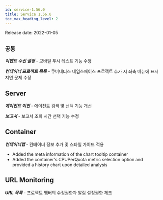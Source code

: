 ```yaml
---
id: service-1.56.0
title: Service 1.56.0
toc_max_heading_level: 2
---
```



Release date: 2022-01-05

## `공통`

**_이벤트 수신 설정_** - 모바일 푸시 테스트 기능 수정

**_컨테이너 프로젝트 목록_** - 쿠버네티스 네임스페이스 프로젝트 추가 시 좌측 메뉴에 표시 지연 문제 수정

## Server

**_에이전트 이전_** - 에이전트 검색 및 선택 기능 개선

**_보고서_** - 보고서 조회 시간 선택 기능 수정

## Container

**_컨테이너맵_** - 컨테이너 정보 추가 및 스타일 가이드 적용

-   Added the meta information of the chart tooltip container
-   Added the container's CPUPerQuota metric selection option and provided a history chart upon detailed analysis

## URL Monitoring

**_URL 목록_** - 프로젝트 멤버의 수정권한과 알림 설정권한 체크
